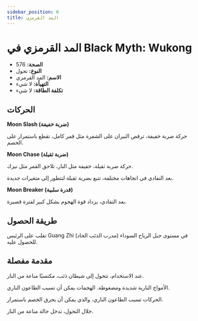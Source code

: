 ```yaml
---
sidebar_position: 6
title: المد القرمزي
---
```


# المد القرمزي في Black Myth: Wukong

- **الصحة:** 576
- **النوع:** تحول
- **الاسم:** المد القرمزي
- **التهيأة:** لا شيء
- **تكلفة الطاقة:** لا شيء

## الحركات

**Moon Slash (ضربة خفيفة)**

حركة ضربة خفيفة، ترقص النيران على الشفرة مثل قمر كامل، تقطع باستمرار على الخصم.

**Moon Chase (ضربة ثقيلة)**

حركة ضربة ثقيلة، خفيفة مثل النار، تلاحق القمر مثل نيزك.

بعد التفادي في اتجاهات مختلفة، تتبع بضربة ثقيلة لتتطور إلى متغيرات جديدة.

**Moon Breaker (قدرة سلبية)**

بعد التفادي، يزداد قوة الهجوم بشكل كبير لفترة قصيرة.

## طريقة الحصول

تغلب على الرئيس Guang Zhi (مدرب الذئب الحاد) في مستوى جبل الرياح السوداء للحصول عليه.

## مقدمة مفصلة

عند الاستخدام، تتحول إلى شيطان ذئب، مكتسبًا مناعة من النار.

الأمواج النارية شديدة ومضغوطة. الهجمات يمكن أن تسبب الطاعون الناري.

الحركات تسبب الطاعون الناري، والذي يمكن أن يحرق الخصم باستمرار.

خلال التحول، تدخل حالة مناعة من النار.